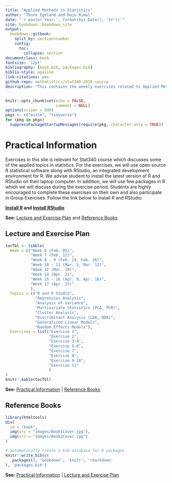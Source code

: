 ```yaml
---
title: "Applied Methods in Statistics"
author: "Thore Egeland and Raju Rimal"
date: "`r paste('Year:', format(Sys.Date(), '%Y'))`"
site: bookdown::bookdown_site
output:
  bookdown::gitbook:
    split_by: section+number
    config:
      toc:
        collapse: section
documentclass: book
fontsize: '12pt'
bibliography: [book.bib, packages.bib]
biblio-style: apalike
link-citations: yes
github-repo: mathatistics/stat340-2018-source
description: "This contains the weekly exercises related to Applied Methods in Statistics (STAT340)"
---
```

```r
knitr::opts_chunk$set(echo = FALSE,
                      comment = NULL)
options(scipen = 999)
pkgs <- c("mixlm", "tidyverse")
for (pkg in pkgs)
  suppressPackageStartupMessages(require(pkg, character.only = TRUE))
```


# Practical Information

Exercises in this site is relevant for Stat340 course which discusses some of the applied topics in statistics. For the exercises, we will use open source R statistical software along with RStudio, an integrated development environment for R. We advise student to install the latest version of R and RStudio on their laptop computer. In addition, we will use few packages in R which we will discuss during the exercise period. Students are highly encouraged to complete these exercises on their own and also participate in Group Exercises. Follow the link below to install R and RStudio.

**[Install R](https://cran.uib.no) and [Install RStudio](https://www.rstudio.com/products/rstudio/download/#download)**

**See:** [Lecture and Exercise Plan] and [Reference Books]


## Lecture and Exercise Plan

```r
tocTbl <- tibble(
  Week = c("Week 6 (Feb. 05)",
           "Week 7 (Feb. 12)",
           "Week 8 - 9 (Feb. 19, Feb. 26)",
           "Week 10 - 11 (Mar. 5, Mar. 12)",
           "Week 12 (Mar. 19)",
           "Week 14 (Apr. 2)",
           "Week 15 - 16 (Apr. 9, Apr. 16)",
           "Week 17 (Apr. 23)"
           ),
  Topics = c("R and R Studio",
             "Regression Analysis",
             "Analysis of Variance",
             "Multivariate Statistics (PCA, PCR)",
             "Cluster Analysis",
             "Discriminant Analysis (LDA, QDA)",
             "Generalized Linear Models",
             "Random Effects Models"),
  Exercises = list("Exercise 1",
                   "Exercise 2",
                   "Exercise 3-4",
                   "Exercise 5-6",
                   "Exercise 7",
                   "Exercise 8",
                   "Exercise 9-10",
                   "Exercise 11"
                   )
)
knitr::kable(tocTbl)
```

**See:** [Practical Information] | [Reference Books]

## Reference Books

```r
library(htmltools)
div(
  id = "book",
  img(src = "images/Book1Cover.jpg"),
  img(src = "images/Book2Cover.jpg")
)
```

```r
# automatically create a bib database for R packages
knitr::write_bib(c(
  .packages(), 'bookdown', 'knitr', 'rmarkdown'
), 'packages.bib')
```

**See:** [Practical Information] | [Lecture and Exercise Plan]
